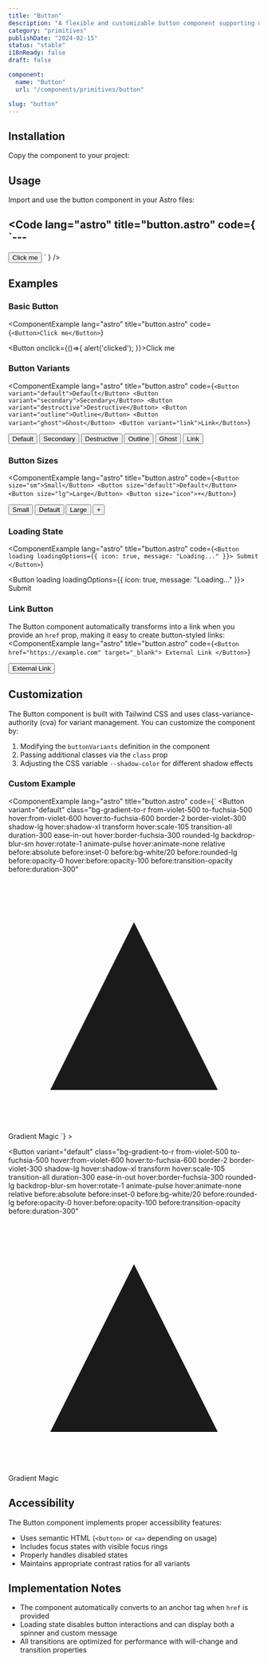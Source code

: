 ```yaml
---
title: "Button"
description: "A flexible and customizable button component supporting multiple variants, sizes, and states."
category: "primitives"
publishDate: "2024-02-15"
status: "stable"
i18nReady: false
draft: false

component:
  name: "Button"
  url: "/components/primitives/button"

slug: "button"
---
```



## Installation

Copy the component to your project:

<Source component="button" category="primitives" />

## Usage

Import and use the button component in your Astro files:

<Code lang="astro" title="button.astro"  code={
`---
---

<Button>Click me</Button>
`
} />


## Examples

### Basic Button

<ComponentExample 
  lang="astro" 
  title="button.astro"
  code={`<Button>Click me</Button>`}
>
  <Button onclick={()=>{
    alert('clicked');
  }}>Click me</Button>
</ComponentExample>



### Button Variants
<ComponentExample 
  lang="astro" 
  title="button.astro"
  code={`
<Button variant="default">Default</Button>
<Button variant="secondary">Secondary</Button>
<Button variant="destructive">Destructive</Button>
<Button variant="outline">Outline</Button>
<Button variant="ghost">Ghost</Button>
<Button variant="link">Link</Button>
`}
>
  <div class="flex gap-2 flex-wrap">
    <Button variant="default">Default</Button>
    <Button variant="secondary">Secondary</Button>
    <Button variant="destructive">Destructive</Button>
    <Button variant="outline">Outline</Button>
    <Button variant="ghost">Ghost</Button>
    <Button variant="link">Link</Button>
  </div>
</ComponentExample>

### Button Sizes

<ComponentExample 
  lang="astro" 
  title="button.astro"
  code={`
<Button size="sm">Small</Button>
<Button size="default">Default</Button>
<Button size="lg">Large</Button>
<Button size="icon">+</Button>
`}
>
  <div class="flex items-end gap-2">
    <Button size="sm">Small</Button>
    <Button size="default">Default</Button>
    <Button size="lg">Large</Button>
    <Button size="icon">+</Button>
  </div>
</ComponentExample>

### Loading State

<ComponentExample 
  lang="astro" 
  title="button.astro"
  code={`
<Button loading loadingOptions={{ icon: true, message: "Loading..." }}>
  Submit
</Button>
`}
>
  <Button loading loadingOptions={{ icon: true, message: "Loading..." }}>
    Submit
  </Button>
</ComponentExample>
### Link Button
The Button component automatically transforms into a link when you provide an `href` prop, making it easy to create button-styled links:
<ComponentExample 
  lang="astro" 
  title="button.astro"
  code={`<Button href="https://example.com" target="_blank">
  External Link
</Button>`}
>
  <Button href="https://example.com" target="_blank">
    External Link
  </Button>
</ComponentExample>

## Customization

The Button component is built with Tailwind CSS and uses class-variance-authority (cva) for variant management. You can customize the component by:

1. Modifying the `buttonVariants` definition in the component
2. Passing additional classes via the `class` prop
3. Adjusting the CSS variable `--shadow-color` for different shadow effects

### Custom Example


<ComponentExample 
  lang="astro" 
  title="button.astro"
  code={`
<Button 
  variant="default" 
  class="bg-gradient-to-r from-violet-500 to-fuchsia-500 
    hover:from-violet-600 hover:to-fuchsia-600 
    border-2 border-violet-300 
    shadow-lg hover:shadow-xl
    transform hover:scale-105 
    transition-all duration-300 ease-in-out
    hover:border-fuchsia-300
    rounded-lg
    backdrop-blur-sm
    hover:rotate-1
    animate-pulse hover:animate-none
    relative
    before:absolute before:inset-0 
    before:bg-white/20 before:rounded-lg
    before:opacity-0 hover:before:opacity-100
    before:transition-opacity before:duration-300"
>
  <span class="flex items-center gap-2 relative z-10">
    <svg class="w-5 h-5 animate-bounce" viewBox="0 0 24 24" fill="none" xmlns="http://www.w3.org/2000/svg">
      <path d="M12 4L20 20H4L12 4Z" fill="currentColor"/>
    </svg>
    <span class="font-semibold tracking-wide">Gradient Magic</span>
  </span>
</Button>
`}
>
 
<Button 
  variant="default" 
  class="bg-gradient-to-r from-violet-500 to-fuchsia-500 
    hover:from-violet-600 hover:to-fuchsia-600 
    border-2 border-violet-300 
    shadow-lg hover:shadow-xl
    transform hover:scale-105 
    transition-all duration-300 ease-in-out
    hover:border-fuchsia-300
    rounded-lg
    backdrop-blur-sm
    hover:rotate-1
    animate-pulse hover:animate-none
    relative
    before:absolute before:inset-0 
    before:bg-white/20 before:rounded-lg
    before:opacity-0 hover:before:opacity-100
    before:transition-opacity before:duration-300"
>
  <span class="flex items-center gap-2 relative z-10">
    <svg class="w-5 h-5 animate-bounce" viewBox="0 0 24 24" fill="none" xmlns="http://www.w3.org/2000/svg">
      <path d="M12 4L20 20H4L12 4Z" fill="currentColor"/>
    </svg>
    <span class="font-semibold tracking-wide">Gradient Magic</span>
  </span>
</Button>
</ComponentExample>

## Accessibility

The Button component implements proper accessibility features:

- Uses semantic HTML (`<button>` or `<a>` depending on usage)
- Includes focus states with visible focus rings
- Properly handles disabled states
- Maintains appropriate contrast ratios for all variants

## Implementation Notes

- The component automatically converts to an anchor tag when `href` is provided
- Loading state disables button interactions and can display both a spinner and custom message
- All transitions are optimized for performance with will-change and transition properties
